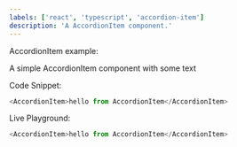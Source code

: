 ```yaml
---
labels: ['react', 'typescript', 'accordion-item']
description: 'A AccordionItem component.'
---
```



AccordionItem example:

A simple AccordionItem component with some text

Code Snippet:
```js
<AccordionItem>hello from AccordionItem</AccordionItem>
```


Live Playground:
```js live
<AccordionItem>hello from AccordionItem</AccordionItem>
```
